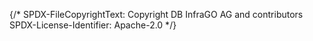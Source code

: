 {/*
    SPDX-FileCopyrightText: Copyright DB InfraGO AG and contributors
    SPDX-License-Identifier: Apache-2.0
*/}


<Meta of={ProjectMetadata} />

<Title />

The Project metadata let's users know about the project name, description and status.

## Larger devices

While loading the project, it looks the same for all users:
<Story of={ProjectMetadata.Loading}/>

A "normal" project user can see the title and description:
<Story of={ProjectMetadata.NormalUser}/>

Project Administrators have the option to modify some settings:
<Story of={ProjectMetadata.ProjectAdmin} />

This is how an archived projects looks like for normal users:
<Story of={ProjectMetadata.NormalUserArchived} />

This is how an archived projects looks like for project admins:
<Story of={ProjectMetadata.ProjectAdminArchived} />

If there are linked models in the project, the delete button is disabled:
<Story of={ProjectMetadata.CantDelete} />


## Small devices
On small devices, it looks like this:

<Unstyled>
    <div style={{display: "flex", "flex-wrap": "wrap"}}>
        <div style={{width: "250px"}}>
            <Story of={ProjectMetadata.Loading}/>
        </div>
        <div style={{width: "250px"}}>
            <Story of={ProjectMetadata.NormalUser}/>
        </div>
        <div style={{width: "250px"}}>
            <Story of={ProjectMetadata.ProjectAdmin}/>
        </div>
        <div style={{width: "250px"}}>
            <Story of={ProjectMetadata.ProjectAdminArchived}/>
        </div>
    </div>
</Unstyled>
